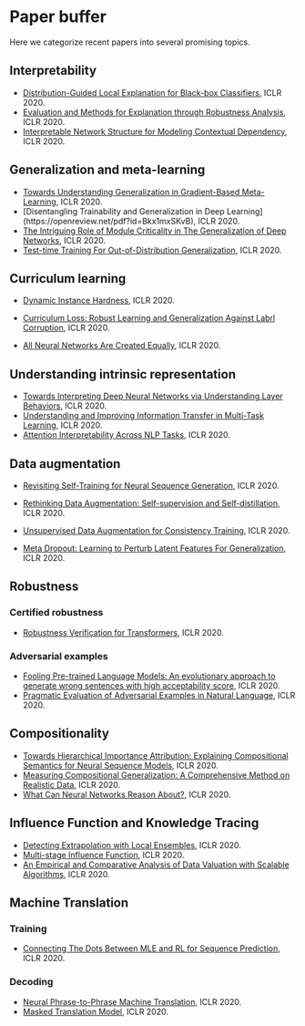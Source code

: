 # Paper buffer

Here we categorize recent papers into several promising topics.

## Interpretability

- [Distribution-Guided Local Explanation for Black-box Classifiers](https://openreview.net/pdf?id=rJgFjREtwr), ICLR 2020.
- [Evaluation and Methods for Explanation through Robustness Analysis](https://openreview.net/pdf?id=Hye4KeSYDr), ICLR 2020.
- [Interpretable Network Structure for Modeling Contextual Dependency](https://openreview.net/pdf?id=BkgUB1SYPS), ICLR 2020.

## Generalization and meta-learning

- [Towards Understanding Generalization in Gradient-Based Meta-Learning](https://openreview.net/pdf?id=SygT21SFvB), ICLR 2020.
- [Disentangling Trainability and Generalization in Deep Learning]
(https://openreview.net/pdf?id=Bkx1mxSKvB), ICLR 2020.
- [The Intriguing Role of Module Criticality in The Generalization of Deep Networks](https://openreview.net/pdf?id=S1e4jkSKvB), ICLR 2020.
- [Test-time Training For Out-of-Distribution Generalization](https://openreview.net/pdf?id=rJxbJeHFPS), ICLR 2020.


## Curriculum learning

- [Dynamic Instance Hardness](https://openreview.net/pdf?id=H1lXVJStwB), ICLR 2020.

- [Curriculum Loss: Robust Learning and Generalization Against Labrl Corruption](https://openreview.net/pdf?id=rkgt0REKwS), ICLR 2020.

- [All Neural Networks Are Created Equally](https://openreview.net/pdf?id=HJgub1SKDH), ICLR 2020.

## Understanding intrinsic representation

- [Towards Interpreting Deep Neural Networks via Understanding Layer Behaviors](https://openreview.net/pdf?id=rkxMKerYwr), ICLR 2020.
- [Understanding and Improving Information Transfer in Multi-Task Learning](https://openreview.net/pdf?id=SylzhkBtDB), ICLR 2020.
- [Attention Interpretability Across NLP Tasks](https://openreview.net/pdf?id=BJe-_CNKPH), ICLR 2020.

## Data augmentation

- [Revisiting Self-Training for Neural Sequence Generation](https://openreview.net/pdf?id=SJgdnAVKDH), ICLR 2020.

- [Rethinking Data Augmentation: Self-supervision and Self-distillation](https://openreview.net/pdf?id=SkliR1SKDS), ICLR 2020.

- [Unsupervised Data Augmentation for Consistency Training](https://openreview.net/pdf?id=ByeL1R4FvS), ICLR 2020.

- [Meta Dropout: Learning to Perturb Latent Features For Generalization](https://openreview.net/pdf?id=BJgd81SYwr), ICLR 2020.

## Robustness

### Certified robustness

- [Robustness Verification for Transformers](https://openreview.net/pdf?id=BJxwPJHFwS), ICLR 2020.

### Adversarial examples

- [Fooling Pre-trained Language Models: An evolutionary approach to generate wrong sentences with high acceptability score](https://openreview.net/pdf?id=S1gV5gHKvB), ICLR 2020.
- [Pragmatic Evaluation of Adversarial Examples in Natural Language](https://openreview.net/pdf?id=BkxmKgHtwH), ICLR 2020.

## Compositionality

- [Towards Hierarchical Importance Attribution: Explaining Compositional Semantics for Neural Sequence Models](https://openreview.net/pdf?id=BkxRRkSKwr), ICLR 2020.
- [Measuring Compositional Generalization: A Comprehensive Method on Realistic Data](https://openreview.net/pdf?id=SygcCnNKwr), ICLR 2020.
- [What Can Neural Networks Reason About?](https://openreview.net/pdf?id=rJxbJeHFPS), ICLR 2020.

## Influence Function and Knowledge Tracing

- [Detecting Extrapolation with Local Ensembles](https://openreview.net/pdf?id=BJl6bANtwH), ICLR 2020.
- [Multi-stage Influence Function](https://openreview.net/pdf?id=r1geR1BKPr), ICLR 2020.
- [An Empirical and Comparative Analysis of Data Valuation with Scalable Algorithms](https://openreview.net/pdf?id=SygBIxSFDS), ICLR 2020.

## Machine Translation

### Training

- [Connecting The Dots Between MLE and RL for Sequence Prediction](https://openreview.net/pdf?id=B1gX8JrYPr), ICLR 2020.

### Decoding

- [Neural Phrase-to-Phrase Machine Translation](https://openreview.net/pdf?id=S1gtclSFvr), ICLR 2020.
- [Masked Translation Model](https://openreview.net/pdf?id=HygaSxHYvH), ICLR 2020.
